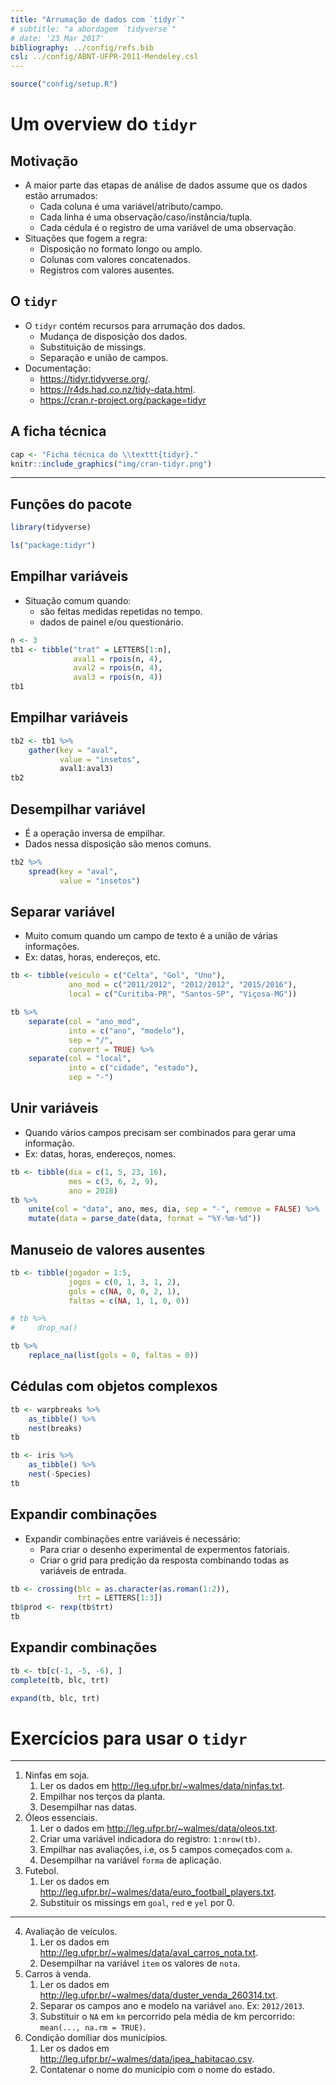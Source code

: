 ```yaml
---
title: "Arrumação de dados com `tidyr`"
# subtitle: "a abordagem `tidyverse`"
# date: '23 Mar 2017'
bibliography: ../config/refs.bib
csl: ../config/ABNT-UFPR-2011-Mendeley.csl
---
```


```r
source("config/setup.R")
```

# Um overview do `tidyr`

## Motivação

  * A maior parte das etapas de análise de dados assume que os dados
    estão arrumados:
    * Cada coluna é uma variável/atributo/campo.
    * Cada linha é uma observação/caso/instância/tupla.
    * Cada cédula é o registro de uma variável de uma observação.
  * Situações que fogem a regra:
    * Disposição no formato longo ou amplo.
    * Colunas com valores concatenados.
    * Registros com valores ausentes.

## O `tidyr`

  * O `tidyr` contém recursos para arrumação dos dados.
    * Mudança de disposição dos dados.
    * Substituição de missings.
    * Separação e união de campos.
  * Documentação:
    * <https://tidyr.tidyverse.org/>.
    * <https://r4ds.had.co.nz/tidy-data.html>.
    * <https://cran.r-project.org/package=tidyr>

## A ficha técnica

```r
cap <- "Ficha técnica do \\texttt{tidyr}."
knitr::include_graphics("img/cran-tidyr.png")
```

---

\vspace{-1.5em}
\begin{figure}
\includegraphics[page=2, width=11cm]{img/data-import.pdf}
\caption{Cartão de referência arrumação de dados com \texttt{tidyr}.}
\end{figure}

## Funções do pacote

```r
library(tidyverse)

ls("package:tidyr")
```

## Empilhar variáveis

  * Situação comum quando:
    * são feitas medidas repetidas no tempo.
    * dados de painel e/ou questionário.

```r
n <- 3
tb1 <- tibble("trat" = LETTERS[1:n],
              aval1 = rpois(n, 4),
              aval2 = rpois(n, 4),
              aval3 = rpois(n, 4))
tb1
```

## Empilhar variáveis

```r

tb2 <- tb1 %>%
    gather(key = "aval",
           value = "insetos",
           aval1:aval3)
tb2
```

## Desempilhar variável

  * É a operação inversa de empilhar.
  * Dados nessa disposição são menos comuns.

```r
tb2 %>%
    spread(key = "aval",
           value = "insetos")
```

## Separar variável

  * Muito comum quando um campo de texto é a união de várias
    informações.
  * Ex: datas, horas, endereços, etc.

```r
tb <- tibble(veiculo = c("Celta", "Gol", "Uno"),
             ano_mod = c("2011/2012", "2012/2012", "2015/2016"),
             local = c("Curitiba-PR", "Santos-SP", "Viçosa-MG"))

tb %>%
    separate(col = "ano_mod",
             into = c("ano", "modelo"),
             sep = "/",
             convert = TRUE) %>%
    separate(col = "local",
             into = c("cidade", "estado"),
             sep = "-")
```

## Unir variáveis

  * Quando vários campos precisam ser combinados para gerar uma
    informação.
  * Ex: datas, horas, endereços, nomes.

```r
tb <- tibble(dia = c(1, 5, 23, 16),
             mes = c(3, 6, 2, 9),
             ano = 2018)
tb %>%
    unite(col = "data", ano, mes, dia, sep = "-", remove = FALSE) %>%
    mutate(data = parse_date(data, format = "%Y-%m-%d"))
```

## Manuseio de valores ausentes

```r
tb <- tibble(jogador = 1:5,
             jogos = c(0, 1, 3, 1, 2),
             gols = c(NA, 0, 0, 2, 1),
             faltas = c(NA, 1, 1, 0, 0))

# tb %>%
#     drop_na()

tb %>%
    replace_na(list(gols = 0, faltas = 0))
```

## Cédulas com objetos complexos

```r
tb <- warpbreaks %>%
    as_tibble() %>%
    nest(breaks)
tb

tb <- iris %>%
    as_tibble() %>%
    nest(-Species)
tb
```

## Expandir combinações

  * Expandir combinações entre variáveis é necessário:
    * Para criar o desenho experimental de expermentos fatoriais.
    * Criar o grid para predição da resposta combinando todas as
      variáveis de entrada.

```r
tb <- crossing(blc = as.character(as.roman(1:2)),
               trt = LETTERS[1:3])
tb$prod <- rexp(tb$trt)
tb
```

## Expandir combinações

```r
tb <- tb[c(-1, -5, -6), ]
complete(tb, blc, trt)

expand(tb, blc, trt)
```

# Exercícios para usar o `tidyr`

---

  1. Ninfas em soja.
     1. Ler os dados em <http://leg.ufpr.br/~walmes/data/ninfas.txt>.
     2. Empilhar nos terços da planta.
     3. Desempilhar nas datas.
  2. Óleos essenciais.
     1. Ler o dados em <http://leg.ufpr.br/~walmes/data/oleos.txt>.
     2. Criar uma variável indicadora do registro: `1:nrow(tb)`.
     3. Empilhar nas avaliações, i.e, os 5 campos começados com `a`.
     4. Desempilhar na variável `forma` de aplicação.
  3. Futebol.
     1. Ler os dados em <http://leg.ufpr.br/~walmes/data/euro_football_players.txt>.
     2. Substituir os missings em `goal`, `red` e `yel` por 0.

---

  4. Avaliação de veículos.
     1. Ler os dados em
        <http://leg.ufpr.br/~walmes/data/aval_carros_nota.txt>.
     2. Desempilhar na variável `item` os valores de `nota`.
  5. Carros à venda.
     1. Ler os dados em
        <http://leg.ufpr.br/~walmes/data/duster_venda_260314.txt>.
     2. Separar os campos ano e modelo na variável `ano`. Ex:
        `2012/2013`.
     3. Substituir o `NA` em `km` percorrido pela média de km
        percorrido: `mean(..., na.rm = TRUE)`.
  6. Condição domíliar dos municípios.
     1. Ler os dados em
        <http://leg.ufpr.br/~walmes/data/ipea_habitacao.csv>.
     2. Contatenar o nome do município com o nome do estado.

<!-- ## Referências -->

